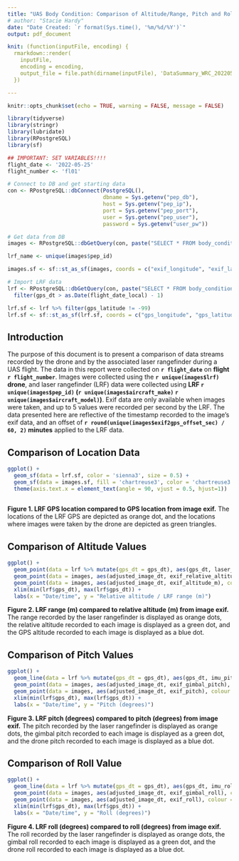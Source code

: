 ```yaml
---
title: "UAS Body Condition: Comparison of Altitude/Range, Pitch and Roll from Drone and LRF Values"
# author: "Stacie Hardy"
date: "Date Created: `r format(Sys.time(), '%m/%d/%Y')`"
output: pdf_document

knit: (function(inputFile, encoding) { 
  rmarkdown::render(
    inputFile, 
    encoding = encoding, 
    output_file = file.path(dirname(inputFile), 'DataSummary_WRC_20220525_fl01.pdf')) 
  })

---
```


```r
knitr::opts_chunk$set(echo = TRUE, warning = FALSE, message = FALSE) 

library(tidyverse)
library(stringr)
library(lubridate)
library(RPostgreSQL)
library(sf)

## IMPORTANT: SET VARIABLES!!!!
flight_date <- '2022-05-25'
flight_number <- 'fl01'

# Connect to DB and get starting data
con <- RPostgreSQL::dbConnect(PostgreSQL(), 
                              dbname = Sys.getenv("pep_db"), 
                              host = Sys.getenv("pep_ip"), 
                              port = Sys.getenv("pep_port"),
                              user = Sys.getenv("pep_user"), 
                              password = Sys.getenv("user_pw"))

# Get data from DB
images <- RPostgreSQL::dbGetQuery(con, paste("SELECT * FROM body_condition.summ4report_images WHERE flight_date_local = \'", flight_date, "\' AND flight_number = \'", flight_number, "\'", sep = ""))

lrf_name <- unique(images$pep_id)

images.sf <- sf::st_as_sf(images, coords = c("exif_longitude", "exif_latitude"), crs = st_crs(4326))

# Import LRF data
lrf <- RPostgreSQL::dbGetQuery(con, paste("SELECT * FROM body_condition.summ4report_lrf WHERE flight_date_local = \'", flight_date, "\' AND flight_number = \'", flight_number, "\'", sep = "")) %>%
  filter(gps_dt > as.Date(flight_date_local) - 1)

lrf.sf <- lrf %>% filter(gps_latitude != -99)
lrf.sf <- sf::st_as_sf(lrf.sf, coords = c("gps_longitude", "gps_latitude"), crs = st_crs(4326))
```
## Introduction
The purpose of this document is to present a comparison of data streams recorded by the drone and by the associated laser rangefinder during a UAS flight. The data in this report were collected on **`r flight_date`** on **flight `r flight_number`**. Images were collected using the **`r unique(images$lrf)` drone**, and laser rangefinder (LRF) data were collected using **LRF `r unique(images$pep_id)` (`r unique(images$aircraft_make)` `r unique(images$aircraft_model)`)**. Exif data are only available when images were taken, and up to 5 values were recorded per second by the LRF. The data presented here are reflective of the timestamp recorded to the image's exif data, and an offset of **`r round(unique(images$exif2gps_offset_sec) / 60, 2)` minutes** applied to the LRF data.

## Comparison of Location Data
```r
ggplot() +
  geom_sf(data = lrf.sf, color = 'sienna3', size = 0.5) +
  geom_sf(data = images.sf, fill = 'chartreuse3', color = 'chartreuse3', size = 1, shape = 24) + 
  theme(axis.text.x = element_text(angle = 90, vjust = 0.5, hjust=1))
  
```

**Figure 1. LRF GPS location compared to GPS location from image exif.** The locations of the LRF GPS are depicted as orange dot, and the locations where images were taken by the drone are depicted as green triangles.  

\newpage

## Comparison of Altitude Values

```r
ggplot() + 
  geom_point(data = lrf %>% mutate(gps_dt = gps_dt), aes(gps_dt, laser_range_raw_m), colour = "sienna3", size = 0.2) + 
  geom_point(data = images, aes(adjusted_image_dt, exif_relative_altitude_m), colour = "chartreuse3", size = 0.2) + 
  geom_point(data = images, aes(adjusted_image_dt, exif_altitude_m), colour = "navy", size = 0.2) + 
  xlim(min(lrf$gps_dt), max(lrf$gps_dt)) +
  labs(x = "Date/time", y = "Relative altitude / LRF range (m)")
```

**Figure 2. LRF range (m) compared to relative altitude (m) from image exif.** The range recorded by the laser rangefinder is displayed as orange dots, the relative altitude recorded to each image is displayed as a green dot, and the GPS altitude recorded to each image is displayed as a blue dot.      

\newpage

## Comparison of Pitch Values

```r
ggplot() + 
  geom_line(data = lrf %>% mutate(gps_dt = gps_dt), aes(gps_dt, imu_pitch), colour = "sienna3") + 
  geom_point(data = images, aes(adjusted_image_dt, exif_gimbal_pitch), colour = "chartreuse3", size = 0.2) +
  geom_point(data = images, aes(adjusted_image_dt, exif_pitch), colour = "navy", size = 0.2) + 
  xlim(min(lrf$gps_dt), max(lrf$gps_dt)) +
  labs(x = "Date/time", y = "Pitch (degrees)")

```

**Figure 3. LRF pitch (degrees) compared to pitch (degrees) from image exif.** The pitch recorded by the laser rangefinder is displayed as orange dots, the gimbal pitch recorded to each image is displayed as a green dot, and the drone pitch recorded to each image is displayed as a blue dot.   

\newpage 

## Comparison of Roll Value

```r
ggplot() + 
  geom_line(data = lrf %>% mutate(gps_dt = gps_dt), aes(gps_dt, imu_roll), colour = "sienna3") + 
  geom_point(data = images, aes(adjusted_image_dt, exif_gimbal_roll), colour = "chartreuse3", size = 0.2) +
  geom_point(data = images, aes(adjusted_image_dt, exif_roll), colour = "navy", size = 0.2) + 
  xlim(min(lrf$gps_dt), max(lrf$gps_dt)) +
  labs(x = "Date/time", y = "Roll (degrees)")
```

**Figure 4. LRF roll (degrees) compared to roll (degrees) from image exif.** The roll recorded by the laser rangefinder is displayed as orange dots, the gimbal roll recorded to each image is displayed as a green dot, and the drone roll recorded to each image is displayed as a blue dot.